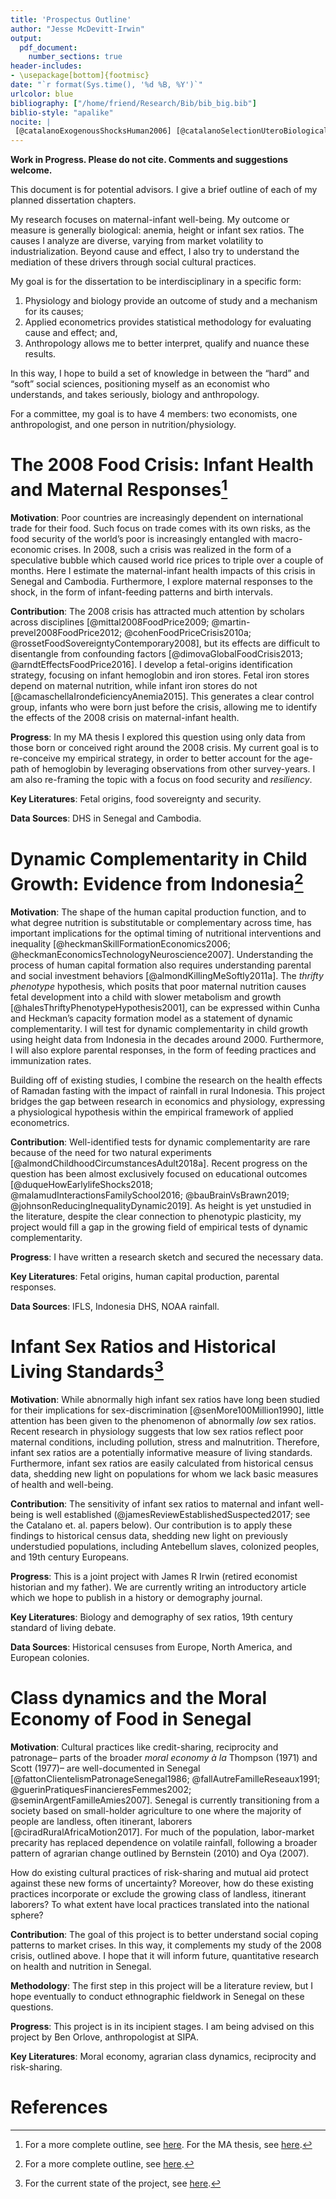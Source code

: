 ```yaml
---
title: 'Prospectus Outline'
author: "Jesse McDevitt-Irwin"
output:
  pdf_document:
    number_sections: true
header-includes:
- \usepackage[bottom]{footmisc}
date: "`r format(Sys.time(), '%d %B, %Y')`"
urlcolor: blue
bibliography: ["/home/friend/Research/Bib/bib_big.bib"]
biblio-style: "apalike"
nocite: | 
 [@catalanoExogenousShocksHuman2006] [@catalanoSelectionUteroBiological2010] [@catalanoNaturalSelectionUtero2013a] [@catalanoSexRatiosTwo2003] [@thompsonMoralEconomyEnglish1971] [@scottMoralEconomyPeasant1977] [@bernsteinClassDynamicsAgrarian2010] [@oyaStoriesRuralAccumulation2007]
--- 
```


__Work in Progress. Please do not cite. Comments and suggestions welcome.__


This document is for potential advisors. I give a brief outline of each of my planned dissertation chapters.

My research focuses on maternal-infant well-being. My outcome or measure is generally biological: anemia, height or infant sex ratios. The causes I analyze are diverse, varying from market volatility to industrialization. Beyond cause and effect, I also try to understand the mediation of these drivers through social cultural practices. 

My goal is for the dissertation to be interdisciplinary in a specific form:

1. Physiology and biology provide an outcome of study and a mechanism for its causes;
2. Applied econometrics provides statistical methodology for evaluating cause and effect; and,
3. Anthropology allows me to better interpret, qualify and nuance these results.

In this way, I hope to build a set of knowledge in between the "hard" and "soft" social sciences, positioning myself as an economist who understands, and takes seriously, biology and anthropology.

For a committee, my goal is to have 4 members: two economists, one anthropologist, and one person in nutrition/physiology.

# The 2008 Food Crisis: Infant Health and Maternal Responses[^1]

__Motivation__: Poor countries are increasingly dependent on international trade for their food. Such focus on trade comes with its own risks, as the food security of the world's poor is increasingly entangled with macro-economic crises. In 2008, such a crisis was realized in the form of a speculative bubble which caused world rice prices to triple over a couple of months. Here I estimate the maternal-infant health impacts of this crisis in Senegal and Cambodia. Furthermore, I explore maternal responses to the shock, in the form of infant-feeding patterns and birth intervals.

__Contribution__: The 2008 crisis has attracted much attention by scholars across disciplines [@mittal2008FoodPrice2009; @martin-prevel2008FoodPrice2012; @cohenFoodPriceCrisis2010a; @rossetFoodSovereigntyContemporary2008], but its effects are difficult to disentangle from confounding factors [@dimovaGlobalFoodCrisis2013; @arndtEffectsFoodPrice2016]. I develop a fetal-origins identification strategy, focusing on infant hemoglobin and iron stores. Fetal iron stores depend on maternal nutrition, while infant iron stores do not [@camaschellaIrondeficiencyAnemia2015]. This generates a clear control group, infants who were born just before the crisis, allowing me to identify the effects of the 2008 crisis on maternal-infant health.

__Progress__: In my MA thesis I explored this question using only data from those born or conceived right around the 2008 crisis. My current goal is to re-conceive my empirical strategy, in order to better account for the age-path of hemoglobin by leveraging observations from other survey-years. I am also re-framing the topic with a focus on food security and _resiliency_.

__Key Literatures__: Fetal origins, food sovereignty and security.

__Data Sources__: DHS in Senegal and Cambodia.




# Dynamic Complementarity in Child Growth: Evidence from Indonesia[^2]

__Motivation__: The shape of the human capital production function, and to what degree nutrition is substitutable or complementary across time, has important implications for the optimal timing of nutritional interventions and inequality [@heckmanSkillFormationEconomics2006; @heckmanEconomicsTechnologyNeuroscience2007]. Understanding the process of human capital formation also requires understanding parental and social investment behaviors [@almondKillingMeSoftly2011a]. The _thrifty phenotype_ hypothesis, which posits that poor maternal nutrition causes fetal development into a child with slower metabolism and growth [@halesThriftyPhenotypeHypothesis2001], can be expressed within Cunha and Heckman's capacity formation model as a statement of dynamic complementarity. I will test for dynamic complementarity in child growth using height data from Indonesia in the decades around 2000. Furthermore, I will also explore parental responses, in the form of feeding practices and immunization rates.

Building off of existing studies, I combine the research on the health effects of Ramadan fasting with the impact of rainfall in rural Indonesia. This project bridges the gap between research in economics and physiology, expressing a physiological hypothesis within the empirical framework of applied econometrics.

__Contribution__: Well-identified tests for dynamic complementarity are rare because of the need for two natural experiments [@almondChildhoodCircumstancesAdult2018a]. Recent progress on the question has been almost exclusively focused on educational outcomes [@duqueHowEarlylifeShocks2018; @malamudInteractionsFamilySchool2016; @bauBrainVsBrawn2019; @johnsonReducingInequalityDynamic2019]. As height is yet unstudied in the literature, despite the clear connection to phenotypic plasticity, my project would fill a gap in the growing field of empirical tests of dynamic complementarity.


__Progress__: I have written a research sketch and secured the necessary data.

__Key Literatures__: Fetal origins, human capital production, parental responses.

__Data Sources__: IFLS, Indonesia DHS, NOAA rainfall.


# Infant Sex Ratios and Historical Living Standards[^3]

__Motivation__: While abnormally high infant sex ratios have long been studied for their implications for sex-discrimination [@senMore100Million1990], little attention has been given to the phenomenon of abnormally _low_ sex ratios. Recent research in physiology suggests that low sex ratios reflect poor maternal conditions, including pollution, stress and malnutrition. Therefore, infant sex ratios are a potentially informative measure of living standards. Furthermore, infant sex ratios are easily calculated from historical census data, shedding new light on populations for whom we lack basic measures of health and well-being.

__Contribution__: The sensitivity of infant sex ratios to maternal and infant well-being is well established (@jamesReviewEstablishedSuspected2017; see the Catalano et. al. papers below). Our contribution is to apply these findings to historical census data, shedding new light on previously understudied populations, including Antebellum slaves, colonized peoples, and 19th century Europeans.

__Progress__: This is a joint project with James R Irwin (retired economist historian and my father). We are currently writing an introductory article which we hope to publish in a history or demography journal.

__Key Literatures__: Biology and demography of sex ratios, 19th century standard of living debate.

__Data Sources__: Historical censuses from Europe, North America, and European colonies.

\newpage

# Class dynamics and the Moral Economy of Food in Senegal

__Motivation__: Cultural practices like credit-sharing, reciprocity and patronage-- parts of the broader _moral economy_ _à la_ Thompson (1971) and Scott (1977)-- are well-documented in Senegal [@fattonClientelismPatronageSenegal1986; @fallAutreFamilleReseaux1991; @guerinPratiquesFinancieresFemmes2002; @seminArgentFamilleAmies2007]. Senegal is currently transitioning from a society based on small-holder agriculture to one where the majority of people are landless, often itinerant, laborers [@ciradRuralAfricaMotion2017]. For much of the population, labor-market precarity has replaced dependence on volatile rainfall, following a broader pattern of agrarian change outlined by Bernstein (2010) and Oya (2007). 

How do existing cultural practices of risk-sharing and mutual aid protect against these new forms of uncertainty? Moreover, how do these existing practices incorporate or exclude the growing class of landless, itinerant laborers? To what extent have local practices translated into the national sphere?

__Contribution__: The goal of this project is to better understand social coping patterns to market crises. In this way, it complements my study of the 2008 crisis, outlined above. I hope that it will inform future, quantitative research on health and nutrition in Senegal.

__Methodology__: The first step in this project will be a literature review, but I hope eventually to conduct ethnographic fieldwork in Senegal on these questions.

__Progress__: This project is in its incipient stages. I am being advised on this project by Ben Orlove, anthropologist at SIPA.

__Key Literatures__: Moral economy, agrarian class dynamics, reciprocity and risk-sharing.


\newpage

# References


[^1]: For a more complete outline, see [here](https://jrmcirwin.github.io/nut-trade/outline_dec_2020.pdf). For the MA thesis, see [here](https://jrmcirwin.github.io/nut-trade/write-up/write-up.pdf).

[^2]: For a more complete outline, see [here](https://jrmcirwin.github.io/height-production/outline.pdf).

[^3]: For the current state of the project, see [here](https://jrmcirwin.github.io/sr1/front_page.html). 

